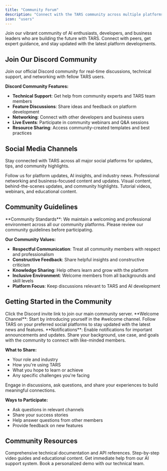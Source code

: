 ```yaml
---
title: "Community Forum"
description: "Connect with the TARS community across multiple platforms for support, discussions, and networking"
icon: "users"
---
```


Join our vibrant community of AI enthusiasts, developers, and business leaders who are building the future with TARS. Connect with peers, get expert guidance, and stay updated with the latest platform developments.

## Join Our Discord Community

<CardGroup cols={1}>
<Card title="TARS Discord Server" icon="discord" href="https://hellotars.com/discord" target="_blank">
  Join our official Discord community for real-time discussions, technical support, and networking with fellow TARS users.
</Card>
</CardGroup>

**Discord Community Features:**
- **Technical Support**: Get help from community experts and TARS team members
- **Feature Discussions**: Share ideas and feedback on platform development
- **Networking**: Connect with other developers and business users
- **Live Events**: Participate in community webinars and Q&A sessions
- **Resource Sharing**: Access community-created templates and best practices

## Social Media Channels

Stay connected with TARS across all major social platforms for updates, tips, and community highlights.

<CardGroup cols={2}>
<Card title="Twitter/X" icon="twitter" href="https://x.com/hellotars_ai" target="_blank">
  Follow us for platform updates, AI insights, and industry news.
</Card>

<Card title="LinkedIn" icon="linkedin" href="https://www.linkedin.com/company/tars" target="_blank">
  Professional networking and business-focused content and updates.
</Card>

<Card title="Instagram" icon="instagram" href="https://www.instagram.com/hellotars/" target="_blank">
  Visual content, behind-the-scenes updates, and community highlights.
</Card>

<Card title="YouTube" icon="youtube" href="https://youtube.com/@hellotars" target="_blank">
  Tutorial videos, webinars, and educational content.
</Card>
</CardGroup>

## Community Guidelines

<Info>
**Community Standards**: We maintain a welcoming and professional environment across all our community platforms. Please review our community guidelines before participating.
</Info>

**Our Community Values:**
- **Respectful Communication**: Treat all community members with respect and professionalism
- **Constructive Feedback**: Share helpful insights and constructive criticism
- **Knowledge Sharing**: Help others learn and grow with the platform
- **Inclusive Environment**: Welcome members from all backgrounds and skill levels
- **Platform Focus**: Keep discussions relevant to TARS and AI development

## Getting Started in the Community

<Steps>
<Step title="Join Discord" icon="discord">
  Click the Discord invite link to join our main community server.
  
  <Check>
  **Welcome Channel**: Start by introducing yourself in the #welcome channel.
  </Check>
</Step>

<Step title="Follow Social Media" icon="share">
  Follow TARS on your preferred social platforms to stay updated with the latest news and features.
  
  <Tip>
  **Notifications**: Enable notifications for important announcements and updates.
  </Tip>
</Step>

<Step title="Introduce Yourself" icon="user">
  Share your background, use case, and goals with the community to connect with like-minded members.
  
  **What to Share:**
  - Your role and industry
  - How you're using TARS
  - What you hope to learn or achieve
  - Any specific challenges you're facing
</Step>

<Step title="Participate Actively" icon="comments">
  Engage in discussions, ask questions, and share your experiences to build meaningful connections.
  
  **Ways to Participate:**
  - Ask questions in relevant channels
  - Share your success stories
  - Help answer questions from other members
  - Provide feedback on new features
</Step>
</Steps>

## Community Resources

<CardGroup cols={2}>
<Card title="Documentation" icon="book" href="/">
  Comprehensive technical documentation and API references.
</Card>

<Card title="Video Tutorials" icon="play" href="/video-tutorials">
  Step-by-step video guides and educational content.
</Card>

<Card title="Live Chat Support" icon="headset" href="/support">
  Get immediate help from our AI support system.
</Card>

<Card title="Schedule Demo" icon="calendar" href="https://hellotars.com/demo">
  Book a personalized demo with our technical team.
</Card>
</CardGroup>

